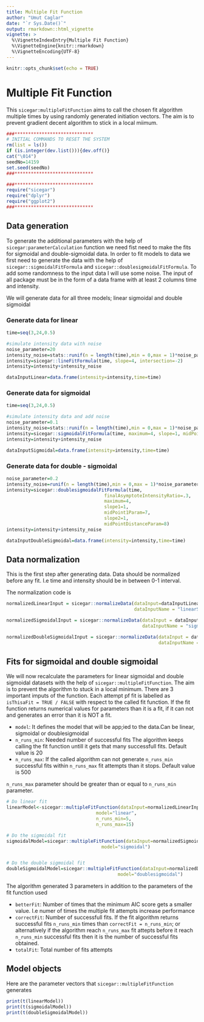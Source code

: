 ```yaml
---
title: Multiple Fit Function
author: "Umut Caglar"
date: "`r Sys.Date()`"
output: rmarkdown::html_vignette
vignette: >
  %\VignetteIndexEntry{Multiple Fit Function}
  %\VignetteEngine{knitr::rmarkdown}
  %\VignetteEncoding{UTF-8}
---
```

  
```r
knitr::opts_chunk$set(echo = TRUE)
```
  
# Multiple Fit Function
This `sicegar:multipleFitFunction` aims to call the chosen fit algorithm multiple times by using randomly generated initiation vectors. The aim is to prevent gradient decent algorithm to stick in a local miimum.
  
  
```r

###*****************************
# INITIAL COMMANDS TO RESET THE SYSTEM
rm(list = ls())
if (is.integer(dev.list())){dev.off()}
cat("\014")
seedNo=14159
set.seed(seedNo)
###*****************************

###*****************************
require("sicegar")
require("dplyr")
require("ggplot2")
###*****************************
```

## Data generation
To generate the additional parameters with the help of `sicegar:parameterCalculation` function we need fist need to make the fits for sigmoidal and double-sigmoidal data. In order to fit models to data we first need to generate the data with the help of `sicegar::sigmoidalFitFormula` and `sicegar::doublesigmoidalFitFormula`. To add some randomness to the input data I will use some noise. The input of all package must be in the form of a data frame with at least 2 columns time and intensity. 

We will generate data for all three models; linear sigmoidal and double sigmoidal 

### Generate data for linear
```r
time=seq(3,24,0.5)

#simulate intensity data with noise
noise_parameter=20
intensity_noise=stats::runif(n = length(time),min = 0,max = 1)*noise_parameter
intensity=sicegar::lineFitFormula(time, slope=4, intersection=-2)
intensity=intensity+intensity_noise

dataInputLinear=data.frame(intensity=intensity,time=time)
```

### Generate data for sigmoidal
```r
time=seq(3,24,0.5)

#simulate intensity data and add noise
noise_parameter=0.1
intensity_noise=stats::runif(n = length(time),min = 0,max = 1)*noise_parameter
intensity=sicegar::sigmoidalFitFormula(time, maximum=4, slope=1, midPoint=8)
intensity=intensity+intensity_noise

dataInputSigmoidal=data.frame(intensity=intensity,time=time)
```


### Generate data for double - sigmoidal
```r
noise_parameter=0.2
intensity_noise=runif(n = length(time),min = 0,max = 1)*noise_parameter
intensity=sicegar::doublesigmoidalFitFormula(time,
                                    finalAsymptoteIntensityRatio=.3,
                                    maximum=4,
                                    slope1=1,
                                    midPoint1Param=7,
                                    slope2=1,
                                    midPointDistanceParam=8)
intensity=intensity+intensity_noise

dataInputDoubleSigmoidal=data.frame(intensity=intensity,time=time)
```

## Data normalization 

This is the first step after generating data. Data should be normalized before any fit. I.e time and intensity should be in between 0-1 interval. 

The normalization code is 

```r
normalizedLinearInput = sicegar::normalizeData(dataInput=dataInputLinear,
                                               dataInputName = "linearSample")

normalizedSigmoidalInput = sicegar::normalizeData(dataInput = dataInputSigmoidal, 
                                                  dataInputName = "sigmoidalSample")

normalizedDoubleSigmoidalInput = sicegar::normalizeData(dataInput = dataInputDoubleSigmoidal, 
                                                        dataInputName = "doubleSigmoidalSample")
```


## Fits for sigmoidal and double sigmoidal

We will now recalculate the parameters for linear sigmoidal and double sigmoidal datasets with the help of `sicegar::multipleFitFunction`. The aim is to prevent the algorithm to stuck in a local minimum. There are 3 important imputs of the function. Each attempt pf fit is labelled as `isThisaFit = TRUE / FALSE` with respect to the called fit function. If the fit function returns numerical values for parameters than it is a fit, if it can not and generates an error than it is NOT a fit.

* `model`: It defines the model that will be app;ied to the data.Can be linear, sigmoidal or doublesigmoidal
* `n_runs_min`: Needed number of successful fits The algorithm keeps calling the fit function untill it gets that many successfull fits. Default value is 20
* `n_runs_max`: If the called algorithm can not generate `n_runs_min` successful fits within `n_runs_max` fit attempts than it stops. Default value is 500

`n_runs_max` parameter should be greater than or equal to `n_runs_min` parameter.

```r
# Do linear fit
linearModel<-sicegar::multipleFitFunction(dataInput=normalizedLinearInput,
                                 model="linear",
                                 n_runs_min=5,
                                 n_runs_max=15)

# Do the sigmoidal fit
sigmoidalModel=sicegar::multipleFitFunction(dataInput=normalizedSigmoidalInput,
                                   model="sigmoidal")


# Do the double sigmoidal fit
doubleSigmoidalModel=sicegar::multipleFitFunction(dataInput=normalizedDoubleSigmoidalInput,
                                         model="doublesigmoidal")
```

The algorithm generated 3 parameters in addition to the parameters of the fit function used

* `betterFit`: Number of times that the minimum AIC score gets a smaller value. I.e numer of times the multiple fit attempts increase performance
* `correctFit`: Number of successfull fits. If the fit algorithm returns successful fits `n_runs_min` times than `correctFit = n_runs_min`; or alternatively if the algorithm reach `n_runs_max` fit attepts before it reach `n_runs_min` successful fits then it is the number of successful fits obtained.
* `totalFit`: Total number of fits attempts 


## Model objects

Here are the parameter vectors that `sicegar::multipleFitFunction` generates

```r
print(t(linearModel))
print(t(sigmoidalModel))
print(t(doubleSigmoidalModel))
```
